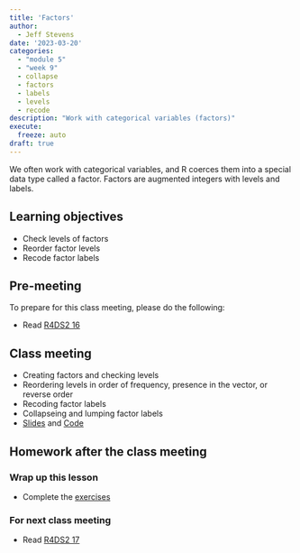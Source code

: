 ```yaml
---
title: 'Factors'
author:
  - Jeff Stevens
date: '2023-03-20'
categories: 
  - "module 5"
  - "week 9"
  - collapse
  - factors
  - labels
  - levels
  - recode
description: "Work with categorical variables (factors)"
execute:
  freeze: auto
draft: true
---
```


We often work with categorical variables, and R coerces them into a special data type called a factor. Factors are augmented integers with levels and labels.

## Learning objectives

* Check levels of factors
* Reorder factor levels
* Recode factor labels

## Pre-meeting

To prepare for this class meeting, please do the following:

* Read [R4DS2 16](https://r4ds.hadley.nz/factors.html){target='_blank'}

## Class meeting

* Creating factors and checking levels
* Reordering levels in order of frequency, presence in the vector, or reverse order
* Recoding factor labels
* Collapseing and lumping factor labels
* [Slides](../../slides/22_factors.qmd){target="_blank"} and [Code](../../code/22_factors.html){target="_blank"}

## Homework after the class meeting
### Wrap up this lesson

* Complete the [exercises](https://its-ianr-shiny.unl.edu/users/jstevens5/dpavir2025/22_factors/){target='_blank'}

### For next class meeting

* Read [R4DS2 17](https://r4ds.hadley.nz/datetimes.html){target='_blank'}
